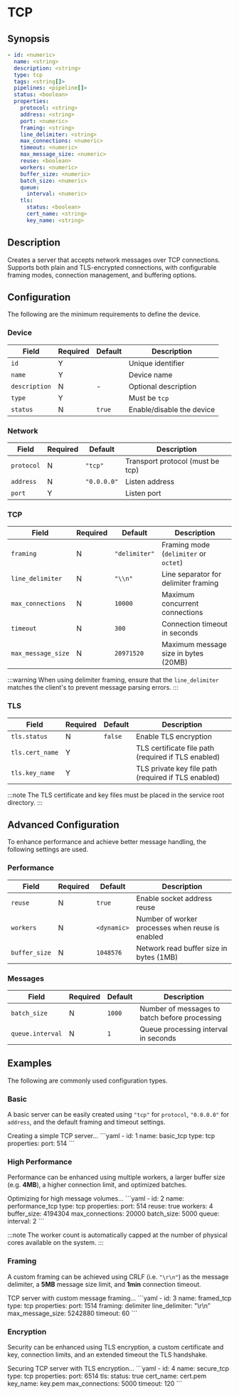 # TCP

## Synopsis

```yaml
- id: <numeric>
  name: <string>
  description: <string>
  type: tcp
  tags: <string[]>
  pipelines: <pipeline[]>
  status: <boolean>
  properties:
    protocol: <string>
    address: <string>
    port: <numeric>
    framing: <string>
    line_delimiter: <string>
    max_connections: <numeric>
    timeout: <numeric>
    max_message_size: <numeric>
    reuse: <boolean>
    workers: <numeric>
    buffer_size: <numeric>
    batch_size: <numeric>
    queue:
      interval: <numeric>
    tls:
      status: <boolean>
      cert_name: <string>
      key_name: <string>
```

## Description

Creates a server that accepts network messages over TCP connections. Supports both plain and TLS-encrypted connections, with configurable framing modes, connection management, and buffering options.

## Configuration

The following are the minimum requirements to define the device.

### Device

|Field|Required|Default|Description|
|---|---|---|---|
|`id`|Y||Unique identifier|
|`name`|Y||Device name|
|`description`|N|-|Optional description|
|`type`|Y||Must be `tcp`|
|`status`|N|`true`|Enable/disable the device|

### Network

|Field|Required|Default|Description|
|---|---|---|---|
|`protocol`|N|`"tcp"`|Transport protocol (must be tcp)|
|`address`|N|`"0.0.0.0"`|Listen address|
|`port`|Y||Listen port|

### TCP

|Field|Required|Default|Description|
|---|---|---|---|
|`framing`|N|`"delimiter"`|Framing mode (`delimiter` or `octet`)|
|`line_delimiter`|N|`"\\n"`|Line separator for delimiter framing|
|`max_connections`|N|`10000`|Maximum concurrent connections|
|`timeout`|N|`300`|Connection timeout in seconds|
|`max_message_size`|N|`20971520`|Maximum message size in bytes (20MB)|

:::warning
When using delimiter framing, ensure that the `line_delimiter` matches the client's to prevent message parsing errors.
:::

### TLS

|Field|Required|Default|Description|
|---|---|---|---|
|`tls.status`|N|`false`|Enable TLS encryption|
|`tls.cert_name`|Y||TLS certificate file path (required if TLS enabled)|
|`tls.key_name`|Y||TLS private key file path (required if TLS enabled)|

:::note
The TLS certificate and key files must be placed in the service root directory.
:::

## Advanced Configuration

To enhance performance and achieve better message handling, the following settings are used.

### Performance

|Field|Required|Default|Description|
|---|---|---|---|
|`reuse`|N|`true`|Enable socket address reuse|
|`workers`|N|`<dynamic>`|Number of worker processes when reuse is enabled|
|`buffer_size`|N|`1048576`|Network read buffer size in bytes (1MB)|

### Messages

|Field|Required|Default|Description|
|---|---|---|---|
|`batch_size`|N|`1000`|Number of messages to batch before processing|
|`queue.interval`|N|`1`|Queue processing interval in seconds|

## Examples

The following are commonly used configuration types.

### Basic

A basic server can be easily created using `"tcp"` for `protocol`, `"0.0.0.0"` for `address`, and the default framing and timeout settings.

<ExampleGrid>
  <CommentCol>
    Creating a simple TCP server...
  </CommentCol>
  <CodeCol>
    ```yaml
    - id: 1
      name: basic_tcp
      type: tcp
      properties:
        port: 514
    ```
  </CodeCol>
</ExampleGrid>

### High Performance

Performance can be enhanced using multiple workers, a larger buffer size (e.g. **4MB**), a higher connection limit, and optimized batches.

<ExampleGrid>
  <CommentCol>
    Optimizing for high message volumes...
  </CommentCol>
  <CodeCol>
    ```yaml
    - id: 2
      name: performance_tcp
      type: tcp
      properties:
        port: 514
        reuse: true
        workers: 4
        buffer_size: 4194304
        max_connections: 20000
        batch_size: 5000
        queue:
          interval: 2
    ```
  </CodeCol>
</ExampleGrid>

:::note
The worker count is automatically capped at the number of physical cores available on the system.
:::

### Framing

A custom framing can be achieved using CRLF (i.e. `"\r\n"`) as the message delimiter, a **5MB** message size limit, and **1min** connection timeout.

<ExampleGrid>
  <CommentCol>
    TCP server with custom message framing...
  </CommentCol>
  <CodeCol>
    ```yaml
    - id: 3
      name: framed_tcp
      type: tcp
      properties:
        port: 1514
        framing: delimiter
        line_delimiter: "\r\n"
        max_message_size: 5242880
        timeout: 60
    ```
  </CodeCol>
</ExampleGrid>

### Encryption

Security can be enhanced using TLS encryption, a custom certificate and key, connection limits, and an extended timeout the TLS handshake.

<ExampleGrid>
  <CommentCol>
    Securing TCP server with TLS encryption...
  </CommentCol>
  <CodeCol>
    ```yaml
    - id: 4
      name: secure_tcp
      type: tcp
      properties:
        port: 6514
        tls:
          status: true
          cert_name: cert.pem
          key_name: key.pem
        max_connections: 5000
        timeout: 120
    ```
  </CodeCol>
</ExampleGrid>
